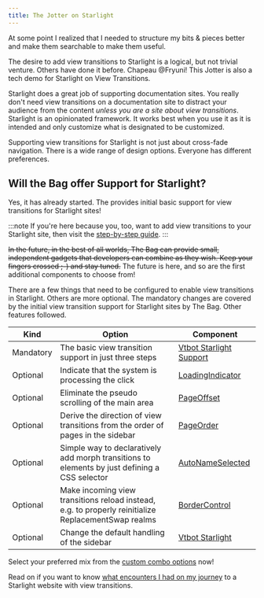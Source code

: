 ```yaml
---
title: The Jotter on Starlight
---
```



At some point I realized that I needed to structure my bits & pieces better and make them searchable to make them useful.

 The desire to add view transitions to Starlight is a logical, but not trivial venture. Others have done it before. Chapeau @Fryuni! This Jotter is also a tech demo for Starlight on View Transitions.


Starlight does a great job of supporting documentation sites. You really don't need view transitions on a documentation site to distract your audience from the content *unless you are a site about view transitions*. Starlight is an opinionated framework. It works best when you use it as it is intended and only customize what is designated to be customized.

Supporting view transitions for Starlight is not just about cross-fade navigation. There is a wide range of design options. Everyone has different preferences.

## Will the Bag offer Support for Starlight?

Yes, it has already started. The <BoT/> provides initial basic support for view transitions for  Starlight sites!

:::note
If you're here because you, too, want to add view transitions to your Starlight site, then visit the [step-by-step guide](/jotter/starlight/guide/).
:::

<style>{`
	del {
		text-decoration-style: solid wavy;
		text-decoration-color: #888;
	}
`}</style>

~~In the future, in the best of all worlds, The Bag can provide small, independent gadgets that developers can combine as they wish. Keep your fingers crossed ;-) and stay tuned.~~
The future is here, and so are the first additional components to choose from!

There are a few things that need to be configured to enable view transitions in Starlight. Others are more optional. The mandatory changes are covered by the initial view transition support for Starlight sites by The Bag. Other features followed.

|Kind|Option|Component|
|-|-|-|
|Mandatory|The basic view transition support in just three steps|[Vtbot Starlight Support](/jotter/starlight/guide/#step-1-install-astro-vtbot)|
|Optional|Indicate that the system is processing the click|[LoadingIndicator](/jotter/starlight/guide/#loading-indicator)|
|Optional|Eliminate the pseudo scrolling of the main area|[PageOffset](/jotter/starlight/guide/#eliminate-pseudo-scrolling)|
|Optional|Derive the direction of view transitions from the order of pages in the sidebar|[PageOrder](/jotter/starlight/guide/#page-order-directions)|
|Optional|Simple way to declaratively add morph transitions to elements by just defining a CSS selector|[AutoNameSelected](/jotter/starlight/guide/#additional-morph-effects)|
|Optional|Make incoming view transitions reload instead, e.g. to properly reinitialize ReplacementSwap realms |[BorderControl](/jotter/starlight/guide/#customize-the-sidebar)|
|Optional|Change the default handling of the sidebar|[Vtbot Starlight](/jotter/starlight/guide/#customize-the-sidebar)|

Select your preferred mix from the [custom combo options](/jotter/starlight/guide/#custom-combo-options) now!

Read on if you want to know [what encounters I had on my journey](/jotter/starlight/inner-workings/) to a Starlight website with view transitions.




